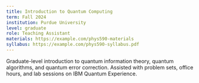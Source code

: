 ```yaml
---
title: Introduction to Quantum Computing
term: Fall 2024
institution: Purdue University
level: graduate
role: Teaching Assistant
materials: https://example.com/phys590-materials
syllabus: https://example.com/phys590-syllabus.pdf
---
```


Graduate-level introduction to quantum information theory, quantum algorithms, and quantum error correction. Assisted with problem sets, office hours, and lab sessions on IBM Quantum Experience.
